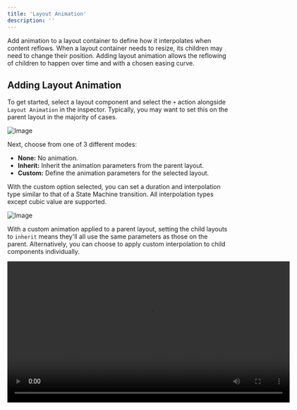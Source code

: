 ```yaml
---
title: 'Layout Animation'
description: ''
---
```


Add animation to a layout container to define how it interpolates when content reflows. When a layout container needs to resize, its children may need to change their position. Adding layout animation allows the reflowing of children to happen over time and with a chosen easing curve.

## Adding Layout Animation

To get started, select a layout component and select the `+` action alongside `Layout Animation` in the inspector. Typically, you may want to set this on the parent layout in the majority of cases.

![Image](https://ucarecdn.com/d72ffb27-34c2-4703-8828-07d89e023cf6/)

Next, choose from one of 3 different modes:

- **None:** No animation.
- **Inherit:** Inherit the animation parameters from the parent layout.
- **Custom:** Define the animation parameters for the selected layout.

With the custom option selected, you can set a duration and interpolation type similar to that of a State Machine transition. All interpolation types except cubic value are supported.

![Image](https://ucarecdn.com/2de7450c-11b4-459d-a5a0-dabeae3c342c/)

With a custom animation applied to a parent layout, setting the child layouts to `inherit` means they'll all use the same parameters as those on the parent. Alternatively, you can choose to apply custom interpolation to child components individually.

<video width="640" controls>
  <source src="https://ucarecdn.com/377012bf-760a-48bc-baf8-6747efe3ad5d/" type="video/mp4"></source>
  Custom animation
</video>